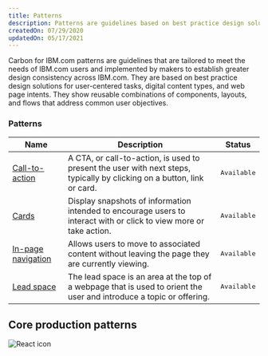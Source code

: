 ```yaml
---
title: Patterns
description: Patterns are guidelines based on best practice design solutions.
createdOn: 07/29/2020
updatedOn: 05/17/2021
---
```


<PageDescription>

Carbon for IBM.com patterns are guidelines that are tailored to meet the needs of IBM.com users and implemented by makers to establish greater design consistency across IBM.com. They are based on best practice design solutions for user-centered tasks, digital content types, and web page intents. They show reusable combinations of components, layouts, and flows that address common user objectives.

</PageDescription>


### Patterns

| Name        | Description       | Status |
| ------------- | -----------   | ----- |
| [Call-to-action](./patterns/call-to-action)       | A CTA, or call-to-action, is used to present the user with next steps, typically by clicking on a button, link or card. | <span class="bx--tag bx--tag--green"><pre>Available</pre></span> |
| [Cards](./patterns/cards)      | Display snapshots of information intended to encourage users to interact with or click to view more or take action. | <span class="bx--tag bx--tag--green"><pre>Available</pre></span> |
| [In-page navigation](./patterns/in-page-navigation)      | Allows users to move to associated content without leaving the page they are currently viewing. | <span class="bx--tag bx--tag--green"><pre>Available</pre></span> |
|  [Lead space](./patterns/lead-space)     | The lead space is an area at the top of a webpage that is used to orient the user and introduce a topic or offering. | <span class="bx--tag bx--tag--green"><pre>Available</pre></span> |



## Core production patterns 

<Row className="resource-card-group">
<Column colMd={4} colLg={4} noGutterSm>
    <ResourceCard
      subTitle="Carbon design system"
      aspectRatio="2:1"
      actionIcon="arrowRight"
      href="https://www.carbondesignsystem.com/patterns/overview"
      >

![React icon](../../images/icon/carbon-icon.svg)
 
</ResourceCard>
</Column>
</Row>

